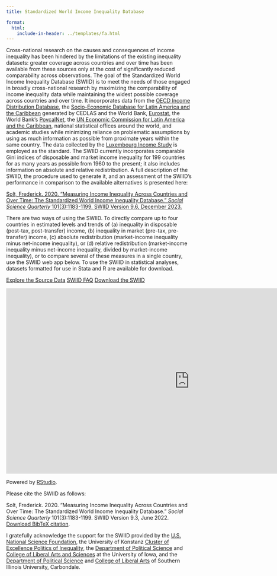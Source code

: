 ```yaml
---
title: Standardized World Income Inequality Database

format:
  html:
    include-in-header: ../templates/fa.html
---
```


Cross-national research on the causes and consequences of income inequality has been hindered by the limitations of the existing inequality datasets: greater coverage across countries and over time has been available from these sources only at the cost of significantly reduced comparability across observations.  The goal of the Standardized World Income Inequality Database (SWIID) is to meet the needs of those engaged in broadly cross-national research by maximizing the comparability of income inequality data while maintaining the widest possible coverage across countries and over time.  It incorporates data from the [OECD Income Distribution Database](https://www.oecd.org/social/income-distribution-database.htm), the [Socio-Economic Database for Latin America and the Caribbean](http://www.cedlas.econo.unlp.edu.ar/wp/en/estadisticas/sedlac/) generated by CEDLAS and the World Bank, [Eurostat](https://ec.europa.eu/eurostat/), the World Bank's [PovcalNet](http://iresearch.worldbank.org/PovcalNet/home.aspx), the [UN Economic Commission for Latin America and the Caribbean](http://interwp.cepal.org/sisgen/ConsultaIntegrada.asp?idIndicador=250&idioma=e), national statistical offices around the world, and academic studies while minimizing reliance on problematic assumptions by using as much information as possible from proximate years within the same country.  The data collected by the [Luxembourg Income Study](http://www.lisdatacenter.org/our-data/lis-database/) is employed as the standard.  The SWIID currently incorporates comparable Gini indices of disposable and market income inequality for 199 countries for as many years as possible from 1960 to the present; it also includes information on absolute and relative redistribution.  A full description of the SWIID, the procedure used to generate it, and an assessment of the SWIID's performance in comparison to the available alternatives is presented here: 

[Solt, Frederick. 2020. "Measuring Income Inequality Across Countries and Over Time: The Standardized World Income Inequality Database." _Social Science Quarterly_ 101(3):1183-1199. SWIID Version 9.6, December 2023.](/res/published/solt2020)

There are two ways of using the SWIID.  To directly compare up to four countries in estimated levels and trends of (a) inequality in disposable (post-tax, post-transfer) income, (b) inequality in market (pre-tax, pre-transfer) income, &#40;c) absolute redistribution (market-income inequality minus net-income inequality), or (d) relative redistribution (market-income inequality minus net-income inequality, divided by market-income inequality), or to compare several of these measures in a single country, use the SWIID web app below.  To use the SWIID in statistical analyses, datasets formatted for use in Stata and R are available for download.

<!-- <a class="button" href="swiid_source/">Explore the Source Data</a> -->
<!-- <a class="button" href="swiid_faq/">SWIID FAQ</a> -->
<!-- <a class="button" href="swiid_downloads/">Download the SWIID</a> -->

[<i class="fa-regular fa-compass"></i> Explore the Source Data](swiid_source/){.btn-custom .btn role="button"}  [<i class="fa-solid fa-circle-question"></i> SWIID FAQ](swiid_faq/){.btn-custom .btn role="button"}  [<i class="fa-solid fa-cloud-arrow-down"></i> Download the SWIID](swiid_downloads/){.btn-custom .btn role="button"} 

<iframe src="https://fsolt.shinyapps.io/SWIIDweb" style="border: none; width: 990px; height: 500px"></iframe>

Powered by [RStudio](http://shiny.rstudio.com). 

Please cite the SWIID as follows:

Solt, Frederick. 2020. "Measuring Income Inequality Across Countries and Over Time: The Standardized World Income Inequality Database." _Social Science Quarterly_ 101(3):1183-1199.  SWIID Version 9.3, June 2022.  <br />[Download BibTeX citation](/papers/solt2020/solt2020.bib).
<br />

I gratefully acknowledge the support for the SWIID provided by the [U.S. National Science Foundation](https://www.nsf.gov/awardsearch/showAward?AWD_ID=1533746), the University of Konstanz [Cluster of Excellence Politics of Inequality](https://www.exc.uni-konstanz.de/en/inequality/), the [Department of Political Science](http://clas.uiowa.edu/polisci/) and [College of Liberal Arts and Sciences](http://clas.uiowa.edu/) at the University of Iowa, and the [Department of Political Science](https://academics.siu.edu/public-policy/political-science/) and [College of Liberal Arts](https://cola.siu.edu) of Southern Illinois University, Carbondale.